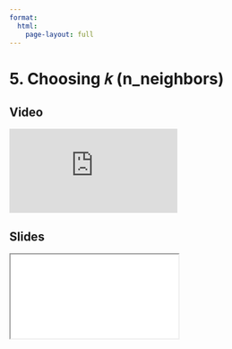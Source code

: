 ```yaml
---
format:
  html:
    page-layout: full
---
```


# 5. Choosing 𝑘 (n_neighbors)

::: {.panel-tabset .nav-pills}

## Video

<iframe
    class="video"
    src="https://www.youtube.com/embed/aBpgJh0ikoA?start=1289&end=1766&rel=0" 
    title="Module 4 Video - Choosing 𝑘 (n_neighbors)"
    frameborder="0"
    allow="accelerometer; autoplay; clipboard-write; encrypted-media; gyroscope; picture-in-picture"
    allowfullscreen
></iframe>

## Slides

<iframe
    class="slide-deck"
    src="slides/module4_17.html"
></iframe>

:::
